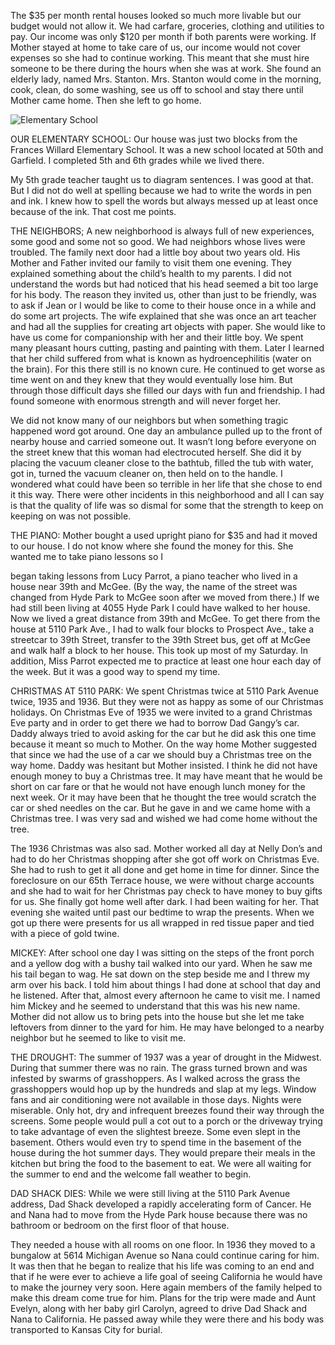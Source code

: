 
<BookPage title="5110 Park Avenue">

The $35 per month rental houses looked so much more livable but our budget would not allow it.  We had carfare, groceries, clothing and utilities to pay. Our income was only $120 per month if both parents were working.  If Mother stayed at home to take care of us, our income would not cover expenses so she had to continue working. This meant that she must hire someone to be there during the hours when she was at work.  She found an elderly lady, named Mrs. Stanton.  Mrs. Stanton would come in the morning, cook, clean, do some washing, see us off to school and stay there until Mother came home. Then she left  to go home.

![Elementary School](/images/image7.png)

OUR ELEMENTARY SCHOOL:   Our house was just two blocks from the Frances Willard Elementary School. It was a new school located at 50th and Garfield.  I completed 5th and 6th grades while we lived there.   

My 5th grade teacher taught us to diagram sentences.  I was good at that.  But I did not do well at spelling because we had to write the words in pen and ink.  I knew how to spell the words but always messed up at least once because of the ink. That cost me points.

THE NEIGHBORS; A new neighborhood is always full of new experiences, some good and some not so good.  We had neighbors whose lives were troubled.  The family next door had a little boy about two years old. His Mother and Father invited our family to visit them one evening.  They explained something about the child’s health to my parents.  I did not understand the words but had noticed that his head seemed a bit too large for his body. The reason they invited us, other than just to be friendly, was to ask if Jean or I would be like to come to their house once in a while and do some art projects.  The wife explained that she was once an art teacher and had all the supplies for creating art objects with paper.  She would like to have us come for companionship with her and their little boy.  We spent many pleasant hours cutting, pasting and painting with them. Later I learned that her child suffered from what is known as hydroencephilitis (water on the brain).  For this there still is no known cure.   He continued to get worse as time went on and they knew that they would eventually lose him.  But through those difficult days she filled our days with fun and friendship.  I had found someone with enormous strength and will never forget her.  

We did not know many of our neighbors but when something tragic happened word got around.   One day an ambulance pulled up to the front of nearby house and carried someone out.  It wasn’t long before everyone on the street knew that this woman had electrocuted herself. She did it by placing the vacuum cleaner close to the bathtub, filled the tub with water, got in, turned the vacuum cleaner on, then  held on to the handle.  I wondered what could have been so terrible in her life that she chose to end it this way.  There were other incidents in this neighborhood and all I can say is that the quality of life was so dismal for some that the strength to keep on keeping on was not possible. 

THE PIANO:   Mother bought a used upright piano for $35 and had it moved to our house. I do not know where she found the money for this.  She wanted me to take piano lessons so I 

began taking lessons from Lucy Parrot, a piano teacher who lived in a house near 39th and McGee. (By the way, the name of the street was changed from Hyde Park to McGee soon after we moved from there.)  If we had still been living at 4055 Hyde Park I could have walked to her house. Now we lived a great distance from 39th and McGee.  To get there from the house at 5110 Park Ave., I had to walk four blocks to Prospect Ave., take a streetcar to 39th Street, transfer to the 39th Street bus, get off at McGee and walk half a block to her house. This took up most of my Saturday.  In addition, Miss Parrot expected me to practice at least one hour each day of the week. But it was a good way to spend my time. 

CHRISTMAS AT 5110 PARK:   We spent Christmas twice at 5110 Park Avenue twice, 1935 and 1936.  But they were not as happy as some of our Christmas holidays.   On Christmas Eve of 1935 we were invited to a grand Christmas Eve party and in order to get there we had to borrow Dad Gangy’s car.  Daddy always tried to avoid asking for the car but he did ask this one time because it meant so much to Mother.  On the way home Mother suggested that since we had the use of a car we should buy a Christmas tree on the way home.  Daddy was hesitant but Mother insisted.  I think he did not have enough money to buy a Christmas tree.  It may have meant that he would be short on car fare or that he would not have enough lunch money for the next week.  Or it may have been that he thought the tree would scratch the car or shed needles on the car.  But he gave in and we came home with a Christmas tree.  I was very sad and wished we had come home without the tree. 

The 1936 Christmas was also sad.  Mother worked all day at Nelly Don’s and had to do her Christmas shopping after she got off work on Christmas Eve.  She had to rush to get it all done and get home in time for dinner.  Since the foreclosure on our 65th Terrace house, we were without charge accounts and she had to wait for her Christmas pay check to have money to buy gifts for us. She finally got home well after dark. I had been waiting for her. That evening she waited until past our bedtime to wrap the presents.  When we got up there were presents for us all wrapped in red tissue paper and tied with a piece of gold twine.  

MICKEY:  After school one day I was sitting on the steps of the front porch and a yellow dog with a bushy tail walked into our yard.  When he saw me his tail began to wag.  He sat down on the step beside me and I threw my arm over his back.  I told him about things I had done at school that day and he listened.  After that, almost every afternoon he came to visit me.  I named him Mickey and he seemed to understand that this was his new name.  Mother did not allow us to bring pets into the house but she let me take leftovers from dinner to the yard for him.  He may have belonged to a nearby neighbor but he seemed to like to visit me.

THE DROUGHT: The summer of 1937 was a year of drought in the Midwest.  During that summer there was no rain.  The grass turned brown and was infested by swarms of grasshoppers.  As I walked across the grass the grasshoppers would hop up by the hundreds and slap at my legs. Window fans and air conditioning were not available in those days. Nights were miserable. Only hot, dry and infrequent breezes found their way through the screens.  Some people would pull a cot out to a porch or the driveway trying to take advantage of even the slightest breeze.  Some even slept in the basement. Others would even try to spend time in the basement of the house during the hot summer days.  They would prepare their meals in the kitchen but bring the food to the basement to eat.   We were all waiting for the summer to end and the welcome fall weather to begin. 

DAD SHACK DIES:  While we were still living at the 5110 Park Avenue address, Dad Shack developed a rapidly accelerating form of Cancer. He and Nana had to move from the Hyde Park house because there was no bathroom or bedroom on the first floor of that house.  

They needed a house with all rooms on one floor. In 1936 they moved to a bungalow at 5614 Michigan Avenue so Nana could continue caring for him. It was then that he began to realize that his life was coming to an end and that if he were ever to achieve a life goal of seeing California he would have to make the journey very soon.  Here again members of the family helped to make this dream come true for him.  Plans for the trip were made and Aunt Evelyn, along with her baby girl Carolyn, agreed to drive Dad Shack and Nana to California.  He passed away while they were there and his body was transported to Kansas City for burial.


</BookPage>
